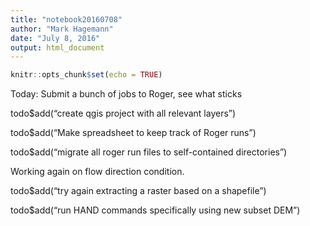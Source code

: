 ```yaml
---
title: "notebook20160708"
author: "Mark Hagemann"
date: "July 8, 2016"
output: html_document
---
```


```r
knitr::opts_chunk$set(echo = TRUE)
```

Today: Submit a bunch of jobs to Roger, see what sticks

todo$add("create qgis project with all relevant layers")

todo$add("Make spreadsheet to keep track of Roger runs")

todo$add("migrate all roger run files to self-contained directories")


Working again on flow direction condition.

todo$add("try again extracting a raster based on a shapefile")

todo$add("run HAND commands specifically using new subset DEM")
